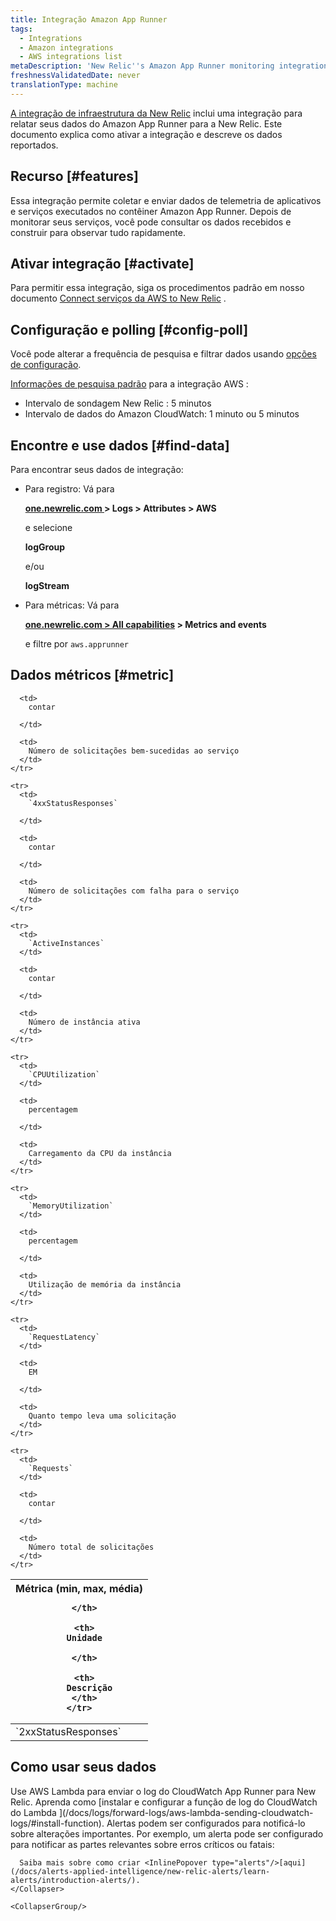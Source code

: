 ```yaml
---
title: Integração Amazon App Runner
tags:
  - Integrations
  - Amazon integrations
  - AWS integrations list
metaDescription: 'New Relic''s Amazon App Runner monitoring integration: what data it reports, and how to enable it.'
freshnessValidatedDate: never
translationType: machine
---
```


[A integração de infraestrutura da New Relic](/docs/infrastructure/integrations-getting-started/getting-started/introduction-infrastructure-integrations) inclui uma integração para relatar seus dados do Amazon App Runner para a New Relic. Este documento explica como ativar a integração e descreve os dados reportados.

## Recurso [#features]

Essa integração permite coletar e enviar dados de telemetria de aplicativos e serviços executados no contêiner Amazon App Runner. Depois de monitorar seus serviços, você pode consultar os dados recebidos e construir <InlinePopover type="dashboards"/>para observar tudo rapidamente.

## Ativar integração [#activate]

Para permitir essa integração, siga os procedimentos padrão em nosso documento [Connect serviços da AWS to New Relic](/docs/infrastructure/infrastructure-integrations/getting-started/connect-aws-integrations-infrastructure) .

## Configuração e polling [#config-poll]

Você pode alterar a frequência de pesquisa e filtrar dados usando [opções de configuração](/docs/integrations/new-relic-integrations/getting-started/configure-polling-frequency-data-collection-cloud-integrations).

[Informações de pesquisa padrão](/docs/infrastructure/amazon-integrations/aws-integrations-list/aws-polling-intervals-infrastructure-integrations) para a integração AWS :

* Intervalo de sondagem New Relic : 5 minutos
* Intervalo de dados do Amazon CloudWatch: 1 minuto ou 5 minutos

## Encontre e use dados [#find-data]

Para encontrar seus dados de integração:

* Para registro: Vá para

  <DoNotTranslate>**[one.newrelic.com ](https://one.newrelic.com)> Logs > Attributes > AWS**</DoNotTranslate>

  e selecione

  <DoNotTranslate>**logGroup**</DoNotTranslate>

  e/ou

  <DoNotTranslate>**logStream**</DoNotTranslate>

* Para métricas: Vá para

  <DoNotTranslate>**[one.newrelic.com > All capabilities](https://one.newrelic.com/all-capabilities) > Metrics and events**</DoNotTranslate>

  e filtre por `aws.apprunner`

## Dados métricos [#metric]

<table>
  <thead>
    <tr>
      <th style={{ width: "200px" }}>
        Métrica (min, max, média)  

      </th>

      <th>
        Unidade  

      </th>

      <th>
        Descrição
      </th>
    </tr>
  </thead>

  <tbody>
    <tr>
      <td>
        `2xxStatusResponses`
      </td>

      <td>
        contar  

      </td>

      <td>
        Número de solicitações bem-sucedidas ao serviço
      </td>
    </tr>

    <tr>
      <td>
        `4xxStatusResponses`  

      </td>

      <td>
        contar  

      </td>

      <td>
        Número de solicitações com falha para o serviço
      </td>
    </tr>

    <tr>
      <td>
        `ActiveInstances`
      </td>

      <td>
        contar  

      </td>

      <td>
        Número de instância ativa
      </td>
    </tr>

    <tr>
      <td>
        `CPUUtilization`
      </td>

      <td>
        percentagem  

      </td>

      <td>
        Carregamento da CPU da instância
      </td>
    </tr>

    <tr>
      <td>
        `MemoryUtilization`
      </td>

      <td>
        percentagem  

      </td>

      <td>
        Utilização de memória da instância
      </td>
    </tr>

    <tr>
      <td>
        `RequestLatency`
      </td>

      <td>
        EM  

      </td>

      <td>
        Quanto tempo leva uma solicitação
      </td>
    </tr>

    <tr>
      <td>
        `Requests`
      </td>

      <td>
        contar  

      </td>

      <td>
        Número total de solicitações
      </td>
    </tr>
  </tbody>
</table>

## Como usar seus dados

<CollapserGroup>
  <Collapser
    className="freq-link"
    id="logs"
    title="Registro de acesso"
  >
    Use AWS Lambda para enviar o log do CloudWatch App Runner para New Relic. Aprenda como [instalar e configurar a função de log do CloudWatch do Lambda ](/docs/logs/forward-logs/aws-lambda-sending-cloudwatch-logs/#install-function).
  </Collapser>

  <CollapserGroup>
    <Collapser
      className="freq-link"
      id="alerts"
      title="Criar alerta"
    >
      Alertas podem ser configurados para notificá-lo sobre alterações importantes. Por exemplo, um alerta pode ser configurado para notificar as partes relevantes sobre erros críticos ou fatais:

      Saiba mais sobre como criar <InlinePopover type="alerts"/>[aqui](/docs/alerts-applied-intelligence/new-relic-alerts/learn-alerts/introduction-alerts/).
    </Collapser>

    <CollapserGroup/>
  </CollapserGroup>
</CollapserGroup>